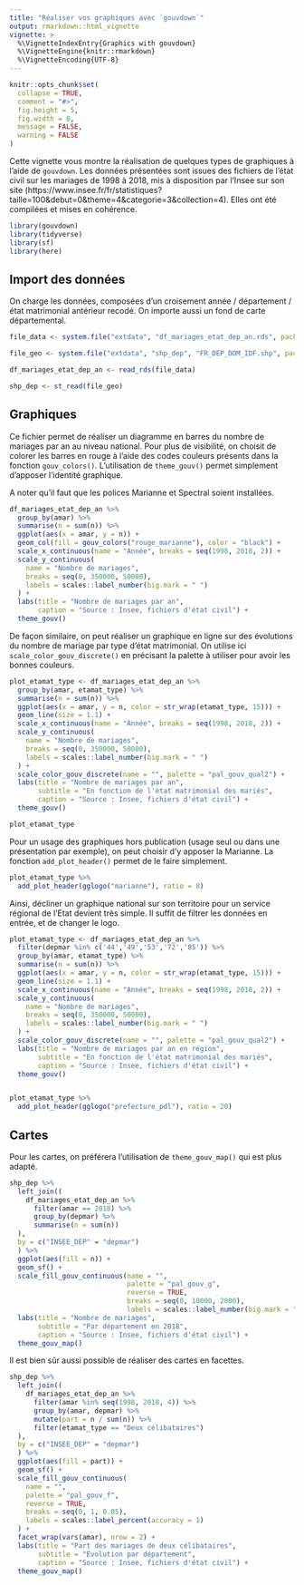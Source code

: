 ```yaml
---
title: "Réaliser vos graphiques avec `gouvdown`"
output: rmarkdown::html_vignette
vignette: >
  %\VignetteIndexEntry{Graphics with gouvdown}
  %\VignetteEngine{knitr::rmarkdown}
  %\VignetteEncoding{UTF-8}
---
```


```r
knitr::opts_chunk$set(
  collapse = TRUE,
  comment = "#>",
  fig.height = 5,
  fig.width = 8,
  message = FALSE,
  warning = FALSE
)
```

Cette vignette vous montre la réalisation de quelques types de graphiques à l'aide de `gouvdown`. Les données présentées sont issues des fichiers de l'état civil sur les mariages de 1998 à 2018, mis à disposition par l'Insee sur son site (https://www.insee.fr/fr/statistiques?taille=100&debut=0&theme=4&categorie=3&collection=4). Elles ont été compilées et mises en cohérence.

```r
library(gouvdown)
library(tidyverse)
library(sf)
library(here)
```

## Import des données

On charge les données, composées d'un croisement année / département / état matrimonial antérieur recodé. On importe aussi un fond de carte départemental.

```r

file_data <- system.file("extdata", "df_mariages_etat_dep_an.rds", package = "gouvdown")

file_geo <- system.file("extdata", "shp_dep", "FR_DEP_DOM_IDF.shp", package = "gouvdown")

df_mariages_etat_dep_an <- read_rds(file_data)

shp_dep <- st_read(file_geo)
```

## Graphiques

Ce fichier permet de réaliser un diagramme en barres du nombre de mariages par an au niveau national. Pour plus de visibilité, on choisit de colorer les barres en rouge à l'aide des codes couleurs présents dans la fonction `gouv_colors()`. L'utilisation de `theme_gouv()` permet simplement d'apposer l'identité graphique.

A noter qu'il faut que les polices Marianne et Spectral soient installées.

```r
df_mariages_etat_dep_an %>%
  group_by(amar) %>%
  summarise(n = sum(n)) %>%
  ggplot(aes(x = amar, y = n)) +
  geom_col(fill = gouv_colors("rouge_marianne"), color = "black") +
  scale_x_continuous(name = "Année", breaks = seq(1998, 2018, 2)) +
  scale_y_continuous(
    name = "Nombre de mariages",
    breaks = seq(0, 350000, 50000),
    labels = scales::label_number(big.mark = " ")
  ) +
  labs(title = "Nombre de mariages par an",
       caption = "Source : Insee, fichiers d'état civil") +
  theme_gouv()
```

De façon similaire, on peut réaliser un graphique en ligne sur des évolutions du nombre de mariage par type d'état matrimonial. On utilise ici `scale_color_gouv_discrete()` en précisant la palette à utiliser pour avoir les bonnes couleurs.

```r
plot_etamat_type <- df_mariages_etat_dep_an %>%
  group_by(amar, etamat_type) %>%
  summarise(n = sum(n)) %>%
  ggplot(aes(x = amar, y = n, color = str_wrap(etamat_type, 15))) +
  geom_line(size = 1.1) +
  scale_x_continuous(name = "Année", breaks = seq(1998, 2018, 2)) +
  scale_y_continuous(
    name = "Nombre de mariages",
    breaks = seq(0, 350000, 50000),
    labels = scales::label_number(big.mark = " ")
  ) +
  scale_color_gouv_discrete(name = "", palette = "pal_gouv_qual2") +
  labs(title = "Nombre de mariages par an",
       subtitle = "En fonction de l'état matrimonial des mariés",
       caption = "Source : Insee, fichiers d'état civil") +
  theme_gouv()

plot_etamat_type
```

Pour un usage des graphiques hors publication (usage seul ou dans une présentation par exemple), on peut choisir d'y apposer la Marianne. La fonction `add_plot_header()` permet de le faire simplement.

```r
plot_etamat_type %>%
  add_plot_header(gglogo("marianne"), ratio = 8)
```

Ainsi, décliner un graphique national sur son territoire pour un service régional de l'Etat devient très simple. Il suffit de filtrer les données en entrée, et de changer le logo.

```r
plot_etamat_type <- df_mariages_etat_dep_an %>%
  filter(depmar %in% c('44','49','53','72','85')) %>%
  group_by(amar, etamat_type) %>%
  summarise(n = sum(n)) %>%
  ggplot(aes(x = amar, y = n, color = str_wrap(etamat_type, 15))) +
  geom_line(size = 1.1) +
  scale_x_continuous(name = "Année", breaks = seq(1998, 2018, 2)) +
  scale_y_continuous(
    name = "Nombre de mariages",
    breaks = seq(0, 350000, 50000),
    labels = scales::label_number(big.mark = " ")
  ) +
  scale_color_gouv_discrete(name = "", palette = "pal_gouv_qual2") +
  labs(title = "Nombre de mariages par an en région",
       subtitle = "En fonction de l'état matrimonial des mariés",
       caption = "Source : Insee, fichiers d'état civil") +
  theme_gouv()


plot_etamat_type %>%
  add_plot_header(gglogo("prefecture_pdl"), ratio = 20)

```

## Cartes

Pour les cartes, on préférera l'utilisation de `theme_gouv_map()` qui est plus adapté.

```r
shp_dep %>%
  left_join((
    df_mariages_etat_dep_an %>%
      filter(amar == 2018) %>%
      group_by(depmar) %>%
      summarise(n = sum(n))
  ),
  by = c("INSEE_DEP" = "depmar")
  ) %>%
  ggplot(aes(fill = n)) +
  geom_sf() +
  scale_fill_gouv_continuous(name = "",
                             palette = "pal_gouv_g",
                             reverse = TRUE,
                             breaks = seq(0, 10000, 2000),
                             labels = scales::label_number(big.mark = " ")) +
  labs(title = "Nombre de mariages",
       subtitle = "Par département en 2018",
       caption = "Source : Insee, fichiers d'état civil") +
  theme_gouv_map()
```

Il est bien sûr aussi possible de réaliser des cartes en facettes.

```r
shp_dep %>%
  left_join((
    df_mariages_etat_dep_an %>%
      filter(amar %in% seq(1998, 2018, 4)) %>%
      group_by(amar, depmar) %>%
      mutate(part = n / sum(n)) %>%
      filter(etamat_type == "Deux célibataires")
  ),
  by = c("INSEE_DEP" = "depmar")
  ) %>%
  ggplot(aes(fill = part)) +
  geom_sf() +
  scale_fill_gouv_continuous(
    name = "",
    palette = "pal_gouv_f",
    reverse = TRUE,
    breaks = seq(0, 1, 0.05),
    labels = scales::label_percent(accuracy = 1)
  ) +
  facet_wrap(vars(amar), nrow = 2) +
  labs(title = "Part des mariages de deux célibataires",
       subtitle = "Évolution par département",
       caption = "Source : Insee, fichiers d'état civil") +
  theme_gouv_map()
```

